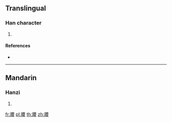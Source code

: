 {{character info/new}}
==Translingual==

===Han character===
{{Han char|rn=123|rad=羊|as=15|sn=21|four=80547|canj=TQIXE}}

# {{defn|Han|sort=羊15}}

====References====
* {{Han ref|kx=0954.320|dkj=28593|dj=1399.280|hdz=53140.110|uh=7FBB|ud=32699|bh=F5EE|bd=62958}}

----

==Mandarin==

===Hanzi===
{{cmn-hanzi|pin=[[qiàng]] ([[qiang4]])|wg=ch'iang<sup>4</sup>}}

# {{defn|lang=cmn|sort=羊15}}

[[fr:羻]]
[[pl:羻]]
[[th:羻]]
[[zh:羻]]